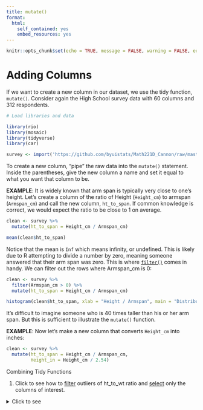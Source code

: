 ```yaml
---
title: mutate()
format:
  html:
    self_contained: yes
    embed_resources: yes
---
```

```r
knitr::opts_chunk$set(echo = TRUE, message = FALSE, warning = FALSE, error = TRUE)
```


# Adding Columns

If we want to create a new column in our dataset, we use the tidy function, `mutate()`.  Consider again the High School survey data with 60 columns and 312 respondents.

```r
# Load libraries and data

library(rio)
library(mosaic)
library(tidyverse)
library(car)

survey <- import('https://github.com/byuistats/Math221D_Cannon/raw/master/Data/HighSchoolSeniors_subset.csv') %>% tibble()
```

To create a new column, "pipe" the raw data into the `mutate()` statement. Inside the parentheses, give the new column a name and set it equal to what you want that column to be.  

__EXAMPLE__:  It is widely known that arm span is typically very close to one's height.  Let's create a column of the ratio of Height (`Height_cm`) to armspan (`Armspan_cm`) and call the new column, `ht_to_span`.  If common knowledge is correct, we would expect the ratio to be close to 1 on average.

```r

clean <- survey %>%
  mutate(ht_to_span = Height_cm / Armspan_cm)

mean(clean$ht_to_span)
```

Notice that the mean is `Inf` which means infinity, or undefined.  This is likely due to R attempting to divide a number by zero, meaning someone answered that their arm span was zero.  This is where [`filter()`](../2-Tidy_Data/02-Filter.qmd) comes in handy.  We can filter out the rows where Armspan_cm is 0:

```r
clean <- survey %>%
  filter(Armspan_cm > 0) %>%
  mutate(ht_to_span = Height_cm / Armspan_cm)

histogram(clean$ht_to_span, xlab = "Height / Armspan", main = "Distribution of Height to Armspan Ratio")

```

It's difficult to imagine someone who is 40 times taller than his or her arm span.  But this is sufficient to illustrate the `mutate()` function.

__EXAMPLE__:  Now let's make a new column that converts `Height_cm` into inches:

```r
clean <- survey %>%
  mutate(ht_to_span = Height_cm / Armspan_cm,
         Height_in = Height_cm / 2.54)

```



<div class="QuestionsHeading">Combining Tidy Functions</div>
<div class="Questions">

1. Click to see how to [filter](../2-Tidy_Data/02-Filter.qmd) outliers of ht_to_wt ratio and [select](../2-Tidy_Data/03-Select.qmd) only the columns of interest.

<details>
<summary>Click to see</summary>

```r
clean <- survey %>%
  filter(Armspan_cm > 0) %>%
  mutate(ht_to_span = Height_cm / Armspan_cm,
         Height_in = Height_cm / 2.54) %>%
  select(Height_cm, Armspan_cm, ht_to_span, Height_in) %>% 
  filter(ht_to_span < 1.5,
         ht_to_span > .5)
clean

histogram(clean$ht_to_span, xlab = "Height / Armspan", main = "Distribution of Height to Armspan Ratio")

```

I decided on 1.5 and .5 as the filter values by trial and error.  There are better ways to determine outliers.  But I suspect it is rare indeed for someone to be 50% taller than their armspan or 50% shorter.  

</details>

</div>
